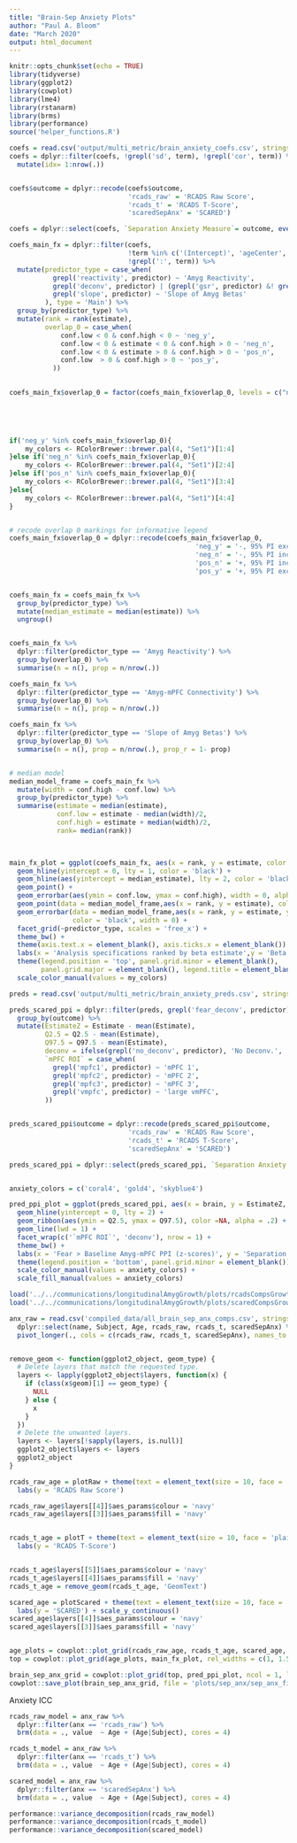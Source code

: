 ```yaml
---
title: "Brain-Sep Anxiety Plots"
author: "Paul A. Bloom"
date: "March 2020"
output: html_document
---
```


```r
knitr::opts_chunk$set(echo = TRUE)
library(tidyverse)
library(ggplot2)
library(cowplot)
library(lme4)
library(rstanarm)
library(brms)
library(performance)
source('helper_functions.R')
```

```r
coefs = read.csv('output/multi_metric/brain_anxiety_coefs.csv', stringsAsFactors = FALSE)
coefs = dplyr::filter(coefs, !grepl('sd', term), !grepl('cor', term)) %>%
  mutate(idx= 1:nrow(.))


coefs$outcome = dplyr::recode(coefs$outcome, 
                              'rcads_raw' = 'RCADS Raw Score',
                              'rcads_t' = 'RCADS T-Score',
                              'scaredSepAnx' = 'SCARED')

coefs = dplyr::select(coefs, `Separation Anxiety Measure`= outcome, everything())

coefs_main_fx = dplyr::filter(coefs,
                              !term %in% c('(Intercept)', 'ageCenter', 'motion'),
                              !grepl(':', term)) %>%
  mutate(predictor_type = case_when(
           grepl('reactivity', predictor) ~ 'Amyg Reactivity',
           grepl('deconv', predictor) | (grepl('gsr', predictor) &! grepl('slope', predictor)) ~ 'Amyg-mPFC Connectivity',
           grepl('slope', predictor) ~ 'Slope of Amyg Betas'
         ), type = 'Main') %>%
  group_by(predictor_type) %>%
  mutate(rank = rank(estimate),
         overlap_0 = case_when(
             conf.low < 0 & conf.high < 0 ~ 'neg_y',
             conf.low < 0 & estimate < 0 & conf.high > 0 ~ 'neg_n',
             conf.low < 0 & estimate > 0 & conf.high > 0 ~ 'pos_n',
             conf.low  > 0 & conf.high > 0 ~ 'pos_y',
           ))
  

coefs_main_fx$overlap_0 = factor(coefs_main_fx$overlap_0, levels = c("neg_y", "neg_n", "pos_n", "pos_y"))
  
  



if('neg_y' %in% coefs_main_fx$overlap_0){
    my_colors <- RColorBrewer::brewer.pal(4, "Set1")[1:4]
}else if('neg_n' %in% coefs_main_fx$overlap_0){
    my_colors <- RColorBrewer::brewer.pal(4, "Set1")[2:4]
}else if('pos_n' %in% coefs_main_fx$overlap_0){
    my_colors <- RColorBrewer::brewer.pal(4, "Set1")[3:4]
}else{
    my_colors <- RColorBrewer::brewer.pal(4, "Set1")[4:4]
}


# recode overlap 0 markings for informative legend
coefs_main_fx$overlap_0 = dplyr::recode(coefs_main_fx$overlap_0,
                                               'neg_y' = '-, 95% PI excluding 0',
                                               'neg_n' = '-, 95% PI including 0',
                                               'pos_n' = '+, 95% PI including 0',
                                               'pos_y' = '+, 95% PI excluding 0')


coefs_main_fx = coefs_main_fx %>%
  group_by(predictor_type) %>%
  mutate(median_estimate = median(estimate)) %>%
  ungroup()


coefs_main_fx %>%
  dplyr::filter(predictor_type == 'Amyg Reactivity') %>%
  group_by(overlap_0) %>%
  summarise(n = n(), prop = n/nrow(.))

coefs_main_fx %>%
  dplyr::filter(predictor_type == 'Amyg-mPFC Connectivity') %>%
  group_by(overlap_0) %>%
  summarise(n = n(), prop = n/nrow(.))

coefs_main_fx %>%
  dplyr::filter(predictor_type == 'Slope of Amyg Betas') %>%
  group_by(overlap_0) %>%
  summarise(n = n(), prop = n/nrow(.), prop_r = 1- prop)


# median model
median_model_frame = coefs_main_fx %>%
  mutate(width = conf.high - conf.low) %>%
  group_by(predictor_type) %>%
  summarise(estimate = median(estimate), 
            conf.low = estimate - median(width)/2, 
            conf.high = estimate + median(width)/2, 
            rank= median(rank))
  


main_fx_plot = ggplot(coefs_main_fx, aes(x = rank, y = estimate, color = overlap_0)) +
  geom_hline(yintercept = 0, lty = 1, color = 'black') + 
  geom_hline(aes(yintercept = median_estimate), lty = 2, color = 'black') +
  geom_point() + 
  geom_errorbar(aes(ymin = conf.low, ymax = conf.high), width = 0, alpha = .8) +
  geom_point(data = median_model_frame,aes(x = rank, y = estimate), color = 'black') +
  geom_errorbar(data = median_model_frame,aes(x = rank, y = estimate, ymin = conf.low, ymax = conf.high), 
                color = 'black', width = 0) +
  facet_grid(~predictor_type, scales = 'free_x') +
  theme_bw() +
  theme(axis.text.x = element_blank(), axis.ticks.x = element_blank()) +
  labs(x = 'Analysis specifications ranked by beta estimate',y = 'Beta Estimates\nSep. Anxiety ~ Brain Measure') +
  theme(legend.position = 'top', panel.grid.minor = element_blank(),
        panel.grid.major = element_blank(), legend.title = element_blank()) +
  scale_color_manual(values = my_colors)
```


```r
preds = read.csv('output/multi_metric/brain_anxiety_preds.csv', stringsAsFactors = FALSE)

preds_scared_ppi = dplyr::filter(preds, grepl('fear_deconv', predictor) | grepl('fear_no_deconv', predictor), ageCenter == 0) %>%
  group_by(outcome) %>%
  mutate(EstimateZ = Estimate - mean(Estimate),
         Q2.5 = Q2.5 - mean(Estimate),
         Q97.5 = Q97.5 - mean(Estimate),
         deconv = ifelse(grepl('no_deconv', predictor), 'No Deconv.', 'Deconv.'), 
         `mPFC ROI` = case_when(
           grepl('mpfc1', predictor) ~ 'mPFC 1',
           grepl('mpfc2', predictor) ~ 'mPFC 2',
           grepl('mpfc3', predictor) ~ 'mPFC 3',
           grepl('vmpfc', predictor) ~ 'large vmPFC',
         ))


preds_scared_ppi$outcome = dplyr::recode(preds_scared_ppi$outcome, 
                              'rcads_raw' = 'RCADS Raw Score',
                              'rcads_t' = 'RCADS T-Score',
                              'scaredSepAnx' = 'SCARED')

preds_scared_ppi = dplyr::select(preds_scared_ppi, `Separation Anxiety Measure`=outcome, everything())


anxiety_colors = c('coral4', 'gold4', 'skyblue4')

pred_ppi_plot = ggplot(preds_scared_ppi, aes(x = brain, y = EstimateZ, color =`Separation Anxiety Measure`, fill = `Separation Anxiety Measure`, group =`Separation Anxiety Measure`)) +
  geom_hline(yintercept = 0, lty = 2) +
  geom_ribbon(aes(ymin = Q2.5, ymax = Q97.5), color =NA, alpha = .2) +
  geom_line(lwd = 1) + 
  facet_wrap(c('`mPFC ROI`', 'deconv'), nrow = 1) +
  theme_bw() +
  labs(x = 'Fear > Baseline Amyg-mPFC PPI (z-scores)', y = 'Separation Anxiety\nz-scores') +
  theme(legend.position = 'bottom', panel.grid.minor = element_blank()) +
  scale_color_manual(values = anxiety_colors) +
  scale_fill_manual(values = anxiety_colors) 
```


```r
load('../../communications/longitudinalAmygGrowth/plots/rcadsCompsGrowthPlots.rda')
load('../../communications/longitudinalAmygGrowth/plots/scaredCompsGrowthPlot.rda')

anx_raw = read.csv('compiled_data/all_brain_sep_anx_comps.csv', stringsAsFactors = FALSE) %>%
  dplyr::select(name, Subject, Age, rcads_raw, rcads_t, scaredSepAnx) %>%
  pivot_longer(., cols = c(rcads_raw, rcads_t, scaredSepAnx), names_to = 'anx')


remove_geom <- function(ggplot2_object, geom_type) {
  # Delete layers that match the requested type.
  layers <- lapply(ggplot2_object$layers, function(x) {
    if (class(x$geom)[1] == geom_type) {
      NULL
    } else {
      x
    }
  })
  # Delete the unwanted layers.
  layers <- layers[!sapply(layers, is.null)]
  ggplot2_object$layers <- layers
  ggplot2_object
}

rcads_raw_age = plotRaw + theme(text = element_text(size = 10, face = 'plain')) +
  labs(y = 'RCADS Raw Score') 

rcads_raw_age$layers[[4]]$aes_params$colour = 'navy'
rcads_raw_age$layers[[3]]$aes_params$fill = 'navy'


rcads_t_age = plotT + theme(text = element_text(size = 10, face = 'plain')) +
  labs(y = 'RCADS T-Score') 


rcads_t_age$layers[[5]]$aes_params$colour = 'navy'
rcads_t_age$layers[[4]]$aes_params$fill = 'navy'
rcads_t_age = remove_geom(rcads_t_age, 'GeomText')

scared_age = plotScared + theme(text = element_text(size = 10, face = 'plain')) +
  labs(y = 'SCARED') + scale_y_continuous()
scared_age$layers[[4]]$aes_params$colour = 'navy'
scared_age$layers[[3]]$aes_params$fill = 'navy'


age_plots = cowplot::plot_grid(rcads_raw_age, rcads_t_age, scared_age, nrow = 1, labels = c('A', 'B', 'C'))
top = cowplot::plot_grid(age_plots, main_fx_plot, rel_widths = c(1, 1.5), labels =c('', 'D'))

brain_sep_anx_grid = cowplot::plot_grid(top, pred_ppi_plot, ncol = 1, labels = c('', 'E'))
cowplot::save_plot(brain_sep_anx_grid, file = 'plots/sep_anx/sep_anx_fig5.pdf', base_width = 12, base_height = 6)
```

Anxiety ICC
```r
rcads_raw_model = anx_raw %>%
  dplyr::filter(anx == 'rcads_raw') %>%
  brm(data = ., value  ~ Age + (Age|Subject), cores = 4)

rcads_t_model = anx_raw %>%
  dplyr::filter(anx == 'rcads_t') %>%
  brm(data = ., value  ~ Age + (Age|Subject), cores = 4)

scared_model = anx_raw %>%
  dplyr::filter(anx == 'scaredSepAnx') %>%
  brm(data = ., value  ~ Age + (Age|Subject), cores = 4)
```



```r
performance::variance_decomposition(rcads_raw_model)
performance::variance_decomposition(rcads_t_model)
performance::variance_decomposition(scared_model)
```
